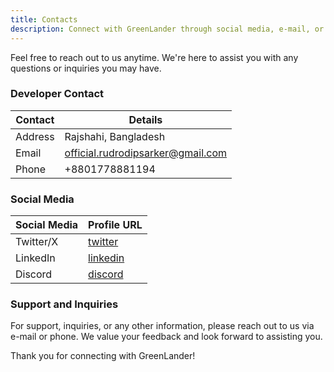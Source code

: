 ```yaml
---
title: Contacts
description: Connect with GreenLander through social media, e-mail, or phone number. We're here to assist you!
---
```


<Callout>
  Feel free to reach out to us anytime. We're here to assist you with any questions or inquiries you may have.
</Callout>

### Developer Contact

| Contact  | Details                            |
| -------- | ---------------------------------- |
| Address  | Rajshahi, Bangladesh               |
| Email    | official.rudrodipsarker@gmail.com  |
| Phone    | +8801778881194                     |

### Social Media

| Social Media  | Profile URL                                                      |
| ------------- | ---------------------------------------------------------------- |
| Twitter/X     | [twitter](https://twitter.com/rds_agi)                           |
| LinkedIn      | [linkedin](https://www.linkedin.com/in/rudrodip/)                |
| Discord       | [discord](https://discordapp.com/users/841126921886498817)       |


### Support and Inquiries

For support, inquiries, or any other information, please reach out to us via e-mail or phone. We value your feedback and look forward to assisting you.

Thank you for connecting with GreenLander!
